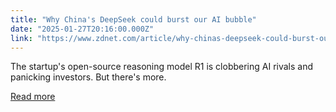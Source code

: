 ```yaml
---
title: "Why China's DeepSeek could burst our AI bubble"
date: "2025-01-27T20:16:00.000Z"
link: "https://www.zdnet.com/article/why-chinas-deepseek-could-burst-our-ai-bubble/"
---
```


The startup's open-source reasoning model R1 is clobbering AI rivals and panicking investors. But there's more.

[Read more](https://www.zdnet.com/article/why-chinas-deepseek-could-burst-our-ai-bubble/)
